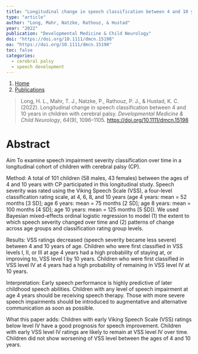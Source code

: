 ```yaml
---
title: "Longitudinal change in speech classification between 4 and 10 years in children with cerebral palsy"
type: "article"
author: "Long, Mahr, Natzke, Rathouz, & Hustad"
year: "2022"
publication: "Developmental Medicine & Child Neurology"
doi: "https://doi.org/10.1111/dmcn.15198"
oa: "https://doi.org/10.1111/dmcn.15198"
toc: false
categories:
  - cerebral palsy
  - speech development
---
```


```{=html}
<nav aria-label="breadcrumb">
  <ol class="breadcrumb">
    <li class="breadcrumb-item"><a href="../../index.html">Home</a></li>
    <li class="breadcrumb-item"><a href="../../publications.html">Publications</a></li>
  </ol>
</nav>
```


> Long, H. L., Mahr, T. J., Natzke, P., Rathouz, P. J., & Hustad, K. C. (2022). Longitudinal change in speech classification between 4 and 10 years in children with cerebral palsy. *Developmental Medicine & Child Neurology*, *64*(9), 1096--1105. <https://doi.org/10.1111/dmcn.15198>

# Abstract

Aim To examine speech impairment severity classification over time in a longitudinal cohort of children with cerebral palsy (CP).

Method: A total of 101 children (58 males, 43 females) between the ages of 4 and 10 years with CP participated in this longitudinal study. Speech severity was rated using the Viking Speech Scale (VSS), a four-level classification rating scale, at 4, 6, 8, and 10 years (age 4 years: mean = 52 months \[3 SD\]; age 6 years: mean = 75 months \[2 SD\]; age 8 years: mean = 100 months \[4 SD\]; age 10 years: mean = 125 months \[5 SD\]). We used Bayesian mixed-effects ordinal logistic regression to model (1) the extent to which speech severity changed over time and (2) patterns of change across age groups and classification rating group levels.

Results: VSS ratings decreased (speech severity became less severe) between 4 and 10 years of age. Children who were first classified in VSS levels I, II, or III at age 4 years had a high probability of staying at, or improving to, VSS level I by 10 years. Children who were first classified in VSS level IV at 4 years had a high probability of remaining in VSS level IV at 10 years.

Interpretation: Early speech performance is highly predictive of later childhood speech abilities. Children with any level of speech impairment at age 4 years should be receiving speech therapy. Those with more severe speech impairments should be introduced to augmentative and alternative communication as soon as possible.

What this paper adds: Children with early Viking Speech Scale (VSS) ratings below level IV have a good prognosis for speech improvement. Children with early VSS level IV ratings are likely to remain at VSS level IV over time. Children did not show worsening of VSS level between the ages of 4 and 10 years.
